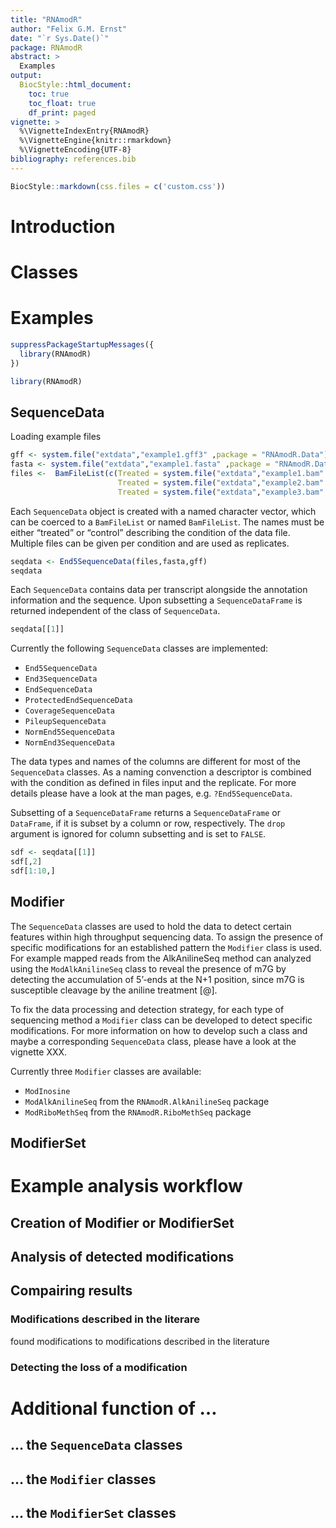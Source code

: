 ```yaml
---
title: "RNAmodR"
author: "Felix G.M. Ernst"
date: "`r Sys.Date()`"
package: RNAmodR
abstract: >
  Examples
output:
  BiocStyle::html_document:
    toc: true
    toc_float: true
    df_print: paged
vignette: >
  %\VignetteIndexEntry{RNAmodR}
  %\VignetteEngine{knitr::rmarkdown}
  %\VignetteEncoding{UTF-8}
bibliography: references.bib
---
```


```r
BiocStyle::markdown(css.files = c('custom.css'))
```

# Introduction

# Classes

# Examples

```r
suppressPackageStartupMessages({
  library(RNAmodR)
})
```
```r
library(RNAmodR)
```

## SequenceData

Loading example files

```r
gff <- system.file("extdata","example1.gff3" ,package = "RNAmodR.Data")
fasta <- system.file("extdata","example1.fasta" ,package = "RNAmodR.Data")
files <-  BamFileList(c(Treated = system.file("extdata","example1.bam" ,package = "RNAmodR.Data"),
                        Treated = system.file("extdata","example2.bam" ,package = "RNAmodR.Data"),
                        Treated = system.file("extdata","example3.bam" ,package = "RNAmodR.Data")))
```

Each `SequenceData` object is created with a named character vector, which can 
be coerced to a `BamFileList` or named `BamFileList`. The names must be either
"treated" or "control" describing the condition of the data file. Multiple 
files can be given per condition and are used as replicates.

```r
seqdata <- End5SequenceData(files,fasta,gff)
seqdata
```

Each `SequenceData` contains data per transcript alongside the annotation 
information and the sequence. Upon subsetting a `SequenceDataFrame` is returned
independent of the class of `SequenceData`.

```r
seqdata[[1]]
```

Currently the following `SequenceData` classes are implemented:

 * `End5SequenceData`
 * `End3SequenceData`
 * `EndSequenceData`
 * `ProtectedEndSequenceData`
 * `CoverageSequenceData`
 * `PileupSequenceData`
 * `NormEnd5SequenceData`
 * `NormEnd3SequenceData`

The data types and names of the columns are different for most of the 
`SequenceData` classes. As a naming convenction a descriptor is combined with
the condition as defined in files input and the replicate. For more details
please have a look at the man pages, e.g. `?End5SequenceData`.

Subsetting of a `SequenceDataFrame` returns a `SequenceDataFrame` or `DataFrame`, 
if it is subset by a column or row, respectively. The `drop` argument is 
ignored for column subsetting and is set to `FALSE`.

```r
sdf <- seqdata[[1]]
sdf[,2]
sdf[1:10,]
```

## Modifier

The `SequenceData` classes are used to hold the data to detect certain features
within high throughput sequencing data. To assign the presence of specific
modifications for an established pattern the `Modifier` class is used. For
example mapped reads from the AlkAnilineSeq method can analyzed using the
`ModAlkAnilineSeq` class to reveal the presence of m7G by detecting the
accumulation of 5'-ends at the N+1 position, since m7G is susceptible cleavage
by the aniline treatment [@].

To fix the data processing and detection strategy, for each type of sequencing 
method a `Modifier` class can be developed to detect specific modifications.
For more information on how to develop such a class and maybe a corresponding 
`SequenceData` class, please have a look at the vignette XXX.

Currently three `Modifier` classes are available:

 * `ModInosine`
 * `ModAlkAnilineSeq` from the `RNAmodR.AlkAnilineSeq` package
 * `ModRiboMethSeq` from the `RNAmodR.RiboMethSeq` package
 


## ModifierSet


# Example analysis workflow

## Creation of Modifier or ModifierSet


## Analysis of detected modifications

## Compairing results

### Modifications described in the literare
found modifications to modifications described in the literature


### Detecting the loss of a modification



# Additional function of ...


## ... the `SequenceData` classes


## ... the `Modifier` classes


## ... the `ModifierSet` classes

